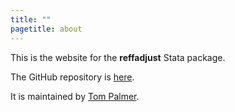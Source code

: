 ```yaml
---
title: ""
pagetitle: about
---
```


This is the website for the **reffadjust** Stata package.

The GitHub repository is [here](https://github.com/remlapmot/reffadjust).

It is maintained by [Tom Palmer](https://remlapmot.github.io/).
